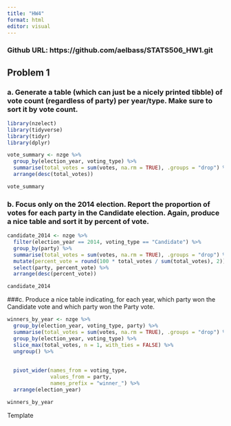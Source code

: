 ```yaml
---
title: "HW4"
format: html
editor: visual
---
```


### Github URL: https://github.com/aelbass/STATS506_HW1.git

## Problem 1

### a. Generate a table (which can just be a nicely printed tibble) of vote count (regardless of party) per year/type. Make sure to sort it by vote count.

```r
library(nzelect)
library(tidyverse)
library(tidyr)
library(dplyr)

vote_summary <- nzge %>%
  group_by(election_year, voting_type) %>%
  summarise(total_votes = sum(votes, na.rm = TRUE), .groups = "drop") %>%
  arrange(desc(total_votes))

vote_summary
```


### b. Focus only on the 2014 election. Report the proportion of votes for each party in the Candidate election. Again, produce a nice table and sort it by percent of vote.


```r
candidate_2014 <- nzge %>%
  filter(election_year == 2014, voting_type == "Candidate") %>%
  group_by(party) %>%
  summarise(total_votes = sum(votes, na.rm = TRUE), .groups = "drop") %>%
  mutate(percent_vote = round(100 * total_votes / sum(total_votes), 2)) %>%
  select(party, percent_vote) %>% 
  arrange(desc(percent_vote))

candidate_2014
```

###c. Produce a nice table indicating, for each year, which party won the Candidate vote and which party won the Party vote.

```r
winners_by_year <- nzge %>%
  group_by(election_year, voting_type, party) %>%
  summarise(total_votes = sum(votes, na.rm = TRUE), .groups = "drop") %>%
  group_by(election_year, voting_type) %>%
  slice_max(total_votes, n = 1, with_ties = FALSE) %>%
  ungroup() %>%
  
  
  pivot_wider(names_from = voting_type,
              values_from = party,
              names_prefix = "winner_") %>%
  arrange(election_year)

winners_by_year
```

Template

```r

```


